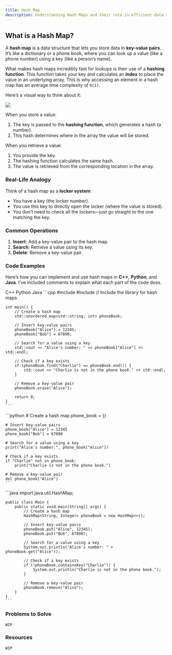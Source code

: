 ```yaml
---
title: Hash Map
description: Understanding Hash Maps and their role in efficient data storage and retrieval.
---
```


## <Annotate>What is a Hash Map?

A **hash map** is a data structure that lets you store data in **key-value pairs**. It’s like a dictionary or a phone book, where you can look up a value (like a phone number) using a key (like a person’s name). 

What makes hash maps incredibly fast for lookups is their use of a **hashing function**. This function takes your key and calculates an **index** to place the value in an underlying array. This is why accessing an element in a hash map has an average time complexity of `O(1)`.

Here’s a visual way to think about it:

![](/hashmap.png)

When you store a value:
1. The key is passed to the **hashing function**, which generates a hash (a number).
2. This hash determines where in the array the value will be stored.

When you retrieve a value:
1. You provide the key.
2. The hashing function calculates the same hash.
3. The value is retrieved from the corresponding location in the array.

### <Annotate>Real-Life Analogy</Annotate>

Think of a hash map as a **locker system**:
- You have a key (the locker number).
- You use this key to directly open the locker (where the value is stored).
- You don’t need to check all the lockers—just go straight to the one matching the key.

### <Annotate>Common Operations</Annotate>

1. **Insert**: Add a key-value pair to the hash map.
2. **Search**: Retrieve a value using its key.
3. **Delete**: Remove a key-value pair.

### <Annotate>Code Examples</Annotate>

Here’s how you can implement and use hash maps in **C++**, **Python**, and **Java**. I’ve included comments to explain what each part of the code does.

<Tabs defaultValue="python" className="pt-5 pb-1">
  <TabsList>
    <TabsTrigger value="cpp">C++</TabsTrigger>
    <TabsTrigger value="python">Python</TabsTrigger>
    <TabsTrigger value="java">Java</TabsTrigger>
  </TabsList>

  <TabsContent value="cpp">
    ```cpp
    #include <iostream>
    #include <unordered_map> // Include the library for hash maps

    int main() {
        // Create a hash map
        std::unordered_map<std::string, int> phoneBook;

        // Insert key-value pairs
        phoneBook["Alice"] = 12345;
        phoneBook["Bob"] = 67890;

        // Search for a value using a key
        std::cout << "Alice's number: " << phoneBook["Alice"] << std::endl;

        // Check if a key exists
        if (phoneBook.find("Charlie") == phoneBook.end()) {
            std::cout << "Charlie is not in the phone book." << std::endl;
        }

        // Remove a key-value pair
        phoneBook.erase("Alice");

        return 0;
    }
    ```
  </TabsContent>

  <TabsContent value="python">
    ```python
    # Create a hash map
    phone_book = {}

    # Insert key-value pairs
    phone_book["Alice"] = 12345
    phone_book["Bob"] = 67890

    # Search for a value using a key
    print("Alice's number:", phone_book["Alice"])

    # Check if a key exists
    if "Charlie" not in phone_book:
        print("Charlie is not in the phone book.")

    # Remove a key-value pair
    del phone_book["Alice"]
    ```
  </TabsContent>

  <TabsContent value="java">
    ```java
    import java.util.HashMap;

    public class Main {
        public static void main(String[] args) {
            // Create a hash map
            HashMap<String, Integer> phoneBook = new HashMap<>();

            // Insert key-value pairs
            phoneBook.put("Alice", 12345);
            phoneBook.put("Bob", 67890);

            // Search for a value using a key
            System.out.println("Alice's number: " + phoneBook.get("Alice"));

            // Check if a key exists
            if (!phoneBook.containsKey("Charlie")) {
                System.out.println("Charlie is not in the phone book.");
            }

            // Remove a key-value pair
            phoneBook.remove("Alice");
        }
    }
    ```
  </TabsContent>
</Tabs>

### <Annotate>Problems to Solve</Annotate>

`WIP`

### <Annotate>Resources</Annotate>

`WIP`